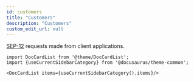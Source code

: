 ```yaml
---
id: customers
title: "Customers"
description: "Customers"
custom_edit_url: null
---
```




[SEP-12](https://github.com/stellar/stellar-protocol/blob/master/ecosystem/sep-0012.md) requests made from client
applications.




```mdx-code-block
import DocCardList from '@theme/DocCardList';
import {useCurrentSidebarCategory} from '@docusaurus/theme-common';

<DocCardList items={useCurrentSidebarCategory().items}/>
```
      